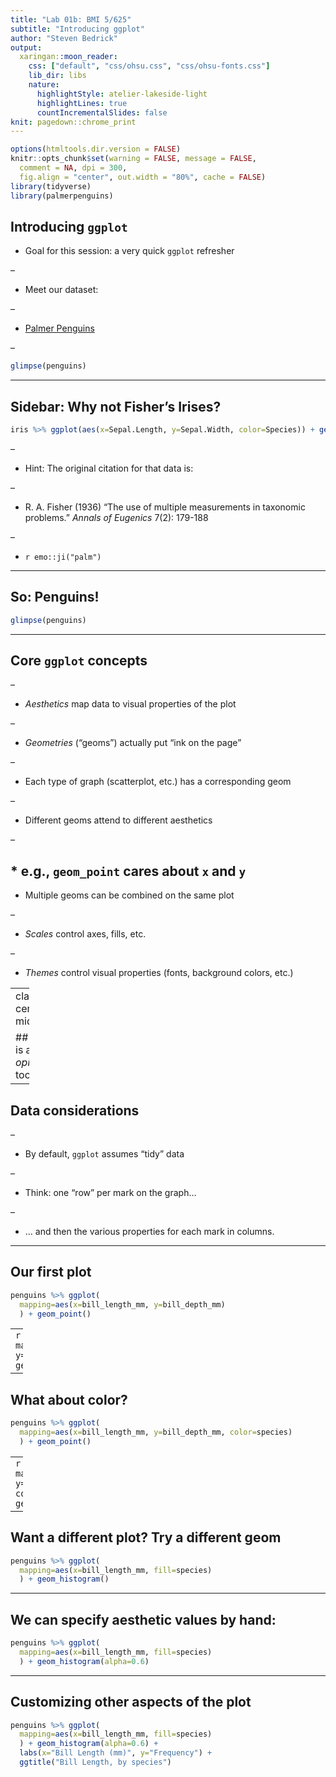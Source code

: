 ```yaml
---
title: "Lab 01b: BMI 5/625"
subtitle: "Introducing ggplot"
author: "Steven Bedrick"
output:
  xaringan::moon_reader:
    css: ["default", "css/ohsu.css", "css/ohsu-fonts.css"]
    lib_dir: libs
    nature:
      highlightStyle: atelier-lakeside-light
      highlightLines: true
      countIncrementalSlides: false
knit: pagedown::chrome_print
---
```


```r
options(htmltools.dir.version = FALSE)
knitr::opts_chunk$set(warning = FALSE, message = FALSE, 
  comment = NA, dpi = 300,
  fig.align = "center", out.width = "80%", cache = FALSE)
library(tidyverse)
library(palmerpenguins)

```

## Introducing `ggplot`

* Goal for this session: a very quick `ggplot` refresher

--

* Meet our dataset:

--

  * [Palmer Penguins](https://allisonhorst.github.io/palmerpenguins/)

--

```r
glimpse(penguins)
```



---

## Sidebar: Why not Fisher's Irises?

```r
iris %>% ggplot(aes(x=Sepal.Length, y=Sepal.Width, color=Species)) + geom_point()
```

--

* Hint: The original citation for that data is:

--

  * R. A. Fisher (1936) "The use of multiple measurements in taxonomic problems." _Annals of Eugenics_ 7(2): 179-188

--

* `r emo::ji("palm")`

---

## So: Penguins!

```r
glimpse(penguins)
```

---

## Core `ggplot` concepts

--

* _Aesthetics_ map data to visual properties of the plot

--

* _Geometries_ ("geoms") actually put "ink on the page"

--

  * Each type of graph (scatterplot, etc.) has a corresponding geom

--

  * Different geoms attend to different aesthetics
  
--

    * e.g., `geom_point` cares about `x` and `y`
--

  * Multiple geoms can be combined on the same plot

--

* _Scales_ control axes, fills, etc.

--

* _Themes_ control visual properties (fonts, background colors, etc.)

---
class: center, middle

## `ggplot` is an _opinionated_ tool!

---

## Data considerations

--

* By default, `ggplot` assumes "tidy" data

--

* Think: one "row" per mark on the graph...

--

* ... and then the various properties for each mark in columns.

---

## Our first plot

```r
penguins %>% ggplot(
  mapping=aes(x=bill_length_mm, y=bill_depth_mm)
  ) + geom_point()
```
--
```r
penguins %>% ggplot(
  mapping=aes(x=bill_length_mm, y=bill_depth_mm)
  ) + geom_point()
```

---

## What about color?


```r
penguins %>% ggplot(
  mapping=aes(x=bill_length_mm, y=bill_depth_mm, color=species)
  ) + geom_point()
```
--
```r
penguins %>% ggplot(
  mapping=aes(x=bill_length_mm, y=bill_depth_mm, color=species)
  ) + geom_point()
```

---

## Want a different plot? Try a different geom

```r
penguins %>% ggplot(
  mapping=aes(x=bill_length_mm, fill=species)
  ) + geom_histogram()
```

---

## We can specify aesthetic values by hand:

```r
penguins %>% ggplot(
  mapping=aes(x=bill_length_mm, fill=species)
  ) + geom_histogram(alpha=0.6)
```

---

## Customizing other aspects of the plot

```r
penguins %>% ggplot(
  mapping=aes(x=bill_length_mm, fill=species)
  ) + geom_histogram(alpha=0.6) +
  labs(x="Bill Length (mm)", y="Frequency") +
  ggtitle("Bill Length, by species")
```

